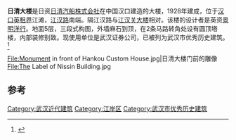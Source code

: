 {{Infobox historic site
| 公布 = yes
| name = 日清洋行大楼
| image = Nissin Building.jpg
| location = [[武汉市|武汉市]][[江岸区|江岸区]]
| designation1 = 武汉市优秀历史建筑
| designation1_number = 106913
| designation1_free1name = 时代
| designation1_free1value = 1913年前
| designation1_free2name = 等级
| designation1_free2value = 一级保护
}}
'''日清大楼'''是日资[[日清汽船株式会社|日清汽船株式会社]]在中国汉口建造的大楼，1928年建成，位于[[汉口英租界|汉口英租界]]江滩，[[江汉路|江汉路]]南端。隔江汉路与[[江汉关大楼|江汉关大楼]]相对。该楼的设计者是英资[[景明洋行|景明洋行]]。地面5层，三段式构图，外墙麻石到顶，在2条马路转角处设有圆顶塔楼，内部装修别致。现使用单位是武汉证券公司，已被列为武汉市优秀历史建筑。<ref>{{Cite web |url=http://www.whplan.cn/story/story_07.asp |title=日清轮船公司  |access-date=2012-06-25 |archive-date=2016-03-04 |archive-url=https://web.archive.org/web/20160304195528/http://www.whplan.cn/story/story_07.asp |dead-url=no }}</ref>
<gallery>
File:Monument in front of Hankou Custom House.jpg|日清大楼门前的雕像
File:The Label of Nissin Building.jpg
</gallery>
==参考==
{{reflist}}
{{wuhan-stub}}
{{汉口}}
[[Category:武汉近代建筑|Category:武汉近代建筑]]
[[Category:江岸区|Category:江岸区]]
[[Category:武汉市优秀历史建筑|Category:武汉市优秀历史建筑]]